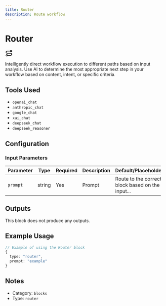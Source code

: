 ```yaml
---
title: Router
description: Route workflow
---
```



# Router

<BlockInfoCard 
  type="router"
  color="#28C43F"
  category="blocks"
/>

<div className="not-prose my-6 flex justify-center"><svg
    {...props}
    width="24"
    height="24"
    viewBox="-2 -2 28 28"
    fill="none"
    xmlns="http://www.w3.org/2000/svg"
  >
    <path
      d="M24 16C24 17.4667 23.4778 18.7222 22.4333 19.7667C21.3889 20.8111 20.1333 21.3333 18.6667 21.3333H7.76667C7.47778 22.1111 6.99467 22.7498 6.31733 23.2493C5.64 23.7489 4.86756 23.9991 4 24C2.88889 24 1.94444 23.6111 1.16667 22.8333C0.388889 22.0556 0 21.1111 0 20C0 18.8889 0.388889 17.9444 1.16667 17.1667C1.94444 16.3889 2.88889 16 4 16C4.86667 16 5.63911 16.2498 6.31733 16.7493C6.99556 17.2489 7.47867 17.888 7.76667 18.6667H18.6667C19.4 18.6667 20.028 18.4053 20.5507 17.8827C21.0733 17.36 21.3342 16.7324 21.3333 16C21.3324 15.2676 21.0716 14.6396 20.5507 14.116C20.0298 13.5924 19.4018 13.3316 18.6667 13.3333L5.33333 13.3333C3.86667 13.3333 2.61111 12.8111 1.56667 11.7667C0.522222 10.7222 0 9.46667 0 8C0 6.53334 0.522222 5.27778 1.56667 4.23334C2.61111 3.18889 3.86667 2.66667 5.33333 2.66667H16.2333C16.5222 1.88889 17.0058 1.24978 17.684 0.749337C18.3622 0.248893 19.1342 -0.000885312 20 3.57628e-06C21.1111 3.57628e-06 22.0556 0.388892 22.8333 1.16667C23.6111 1.94445 24 2.88889 24 4C24 5.11111 23.6111 6.05556 22.8333 6.83334C22.0556 7.61111 21.1111 8 20 8C19.1333 8 18.3556 7.74978 17.6667 7.24934C16.9778 6.74889 16.5 6.11022 16.2333 5.33334H5.33333C4.6 5.33334 3.97244 5.59422 3.45067 6.116C2.92889 6.63778 2.66756 7.26578 2.66667 8C2.66578 8.73422 2.92711 9.36178 3.45067 9.88267C3.97422 10.4036 4.60178 10.6649 5.33333 10.6667L18.6667 10.6667C20.1333 10.6667 21.3889 11.1889 22.4333 12.2333C23.4778 13.2778 24 14.5333 24 16ZM5.33333 20C5.33333 19.6222 5.20533 19.3053 4.94933 19.0493C4.69333 18.7933 4.37689 18.6658 4 18.6667C3.62311 18.6676 3.30667 18.7956 3.05067 19.0507C2.79467 19.3058 2.66667 19.6222 2.66667 20C2.66667 20.3778 2.79467 20.6942 3.05067 20.9493C3.30667 21.2044 3.62311 21.3324 4 21.3333C4.37689 21.3342 4.69378 21.2062 4.95067 20.9493C5.20756 20.6924 5.33511 20.376 5.33333 20ZM21.3333 4C21.3333 3.62223 21.2053 3.30534 20.9493 3.04934C20.6933 2.79334 20.3769 2.66578 20 2.66667C19.6231 2.66756 19.3067 2.79556 19.0507 3.05067C18.7947 3.30578 18.6667 3.62223 18.6667 4C18.6667 4.37778 18.7947 4.69422 19.0507 4.94934C19.3067 5.20445 19.6231 5.33245 20 5.33334C20.3769 5.33423 20.6938 5.20622 20.9507 4.94934C21.2076 4.69245 21.3351 4.376 21.3333 4Z"
      fill="currentColor"
    />
  </svg></div>

Intelligently direct workflow execution to different paths based on input analysis. Use AI to determine the most appropriate next step in your workflow based on content, intent, or specific criteria.

## Tools Used

- `openai_chat`
- `anthropic_chat`
- `google_chat`
- `xai_chat`
- `deepseek_chat`
- `deepseek_reasoner`

## Configuration

### Input Parameters

| Parameter | Type | Required | Description | Default/Placeholder |
| --------- | ---- | -------- | ----------- | ------------------ |
| `prompt` | string | Yes | Prompt | Route to the correct block based on the input... |



## Outputs

This block does not produce any outputs.

## Example Usage

```typescript
// Example of using the Router block
{
  type: "router",
  prompt: "example"
}
```

## Notes

- Category: `blocks`
- Type: `router`
